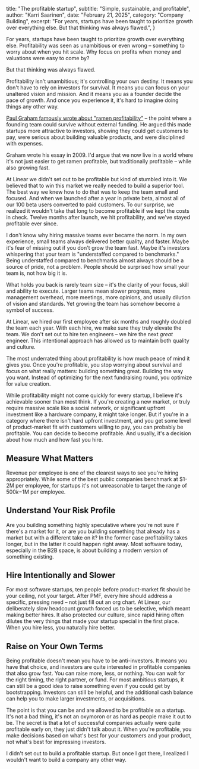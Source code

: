   title: "The profitable startup",
  subtitle: "Simple, sustainable, and profitable",
  author: "Karri Saarinen",
  date: "February 21, 2025",
  category: "Company Building",
  excerpt: "For years, startups have been taught to prioritize growth over everything else. But that thinking was always flawed.",
}

For years, startups have been taught to prioritize growth over everything else. Profitability was seen as unambitious or even wrong – something to worry about when you hit scale. Why focus on profits when money and valuations were easy to come by?

But that thinking was always flawed.

Profitability isn't unambitious; it's controlling your own destiny. It means you don't have to rely on investors for survival. It means you can focus on your unaltered vision and mission. And it means you as a founder decide the pace of growth. And once you experience it, it's hard to imagine doing things any other way.

[Paul Graham famously wrote about "ramen profitability"](https://paulgraham.com/ramenprofitable.html) – the point where a founding team could survive without external funding. He argued this made startups more attractive to investors, showing they could get customers to pay, were serious about building valuable products, and were disciplined with expenses.

Graham wrote his essay in 2009. I'd argue that we now live in a world where it's not just easier to get ramen profitable, but traditionally profitable – while also growing fast.

At Linear we didn't set out to be profitable but kind of stumbled into it. We believed that to win this market we really needed to build a superior tool. The best way we knew how to do that was to keep the team small and focused. And when we launched after a year in private beta, almost all of our 100 beta users converted to paid customers. To our surprise, we realized it wouldn't take that long to become profitable if we kept the costs in check. Twelve months after launch, we hit profitability, and we've stayed profitable ever since.

I don't know why hiring massive teams ever became the norm. In my own experience, small teams always delivered better quality, and faster. Maybe it's fear of missing out if you don't grow the team fast. Maybe it's investors whispering that your team is "understaffed compared to benchmarks." Being understaffed compared to benchmarks almost always should be a source of pride, not a problem. People should be surprised how small your team is, not how big it is.

What holds you back is rarely team size – it's the clarity of your focus, skill and ability to execute. Larger teams mean slower progress, more management overhead, more meetings, more opinions, and usually dilution of vision and standards. Yet growing the team has somehow become a symbol of success.

At Linear, we hired our first employee after six months and roughly doubled the team each year. With each hire, we make sure they truly elevate the team. We don't set out to hire ten engineers – we hire the next *great* engineer. This intentional approach has allowed us to maintain both quality and culture.

The most underrated thing about profitability is how much peace of mind it gives you. Once you're profitable, you stop worrying about survival and focus on what really matters: building something great. Building the way you want. Instead of optimizing for the next fundraising round, you optimize for value creation.

While profitability might not come quickly for every startup, I believe it's achievable sooner than most think. If you're creating a new market, or truly require massive scale like a social network, or significant upfront investment like a hardware company, it might take longer. But if you're in a category where there isn't hard upfront investment, and you get some level of product-market fit with customers willing to pay, you can probably be profitable. You can decide to become profitable. And usually, it's a decision about how much and how fast you hire.

## Measure What Matters

Revenue per employee is one of the clearest ways to see you're hiring appropriately. While some of the best public companies benchmark at $1-2M per employee, for startups it's not unreasonable to target the range of $500k-$1M per employee.

## Understand Your Risk Profile

Are you building something highly speculative where you're not sure if there's a market for it, or are you building something that already has a market but with a different take on it? In the former case profitability takes longer, but in the latter it could happen right away. Most software today, especially in the B2B space, is about building a modern version of something existing.

## Hire Intentionally and Slower

For most software startups, ten people before product-market fit should be your ceiling, not your target. After PMF, every hire should address a specific, pressing need – not just fill out an org chart. At Linear, our deliberately slow headcount growth forced us to be selective, which meant making better hires. It also protected our culture, since rapid hiring often dilutes the very things that made your startup special in the first place. When you hire less, you naturally hire better.

## Raise on Your Own Terms

Being profitable doesn't mean you have to be anti-investors. It means you have that choice, and investors are quite interested in profitable companies that also grow fast. You can raise more, less, or nothing. You can wait for the right timing, the right partner, or fund. For most ambitious startups, it can still be a good idea to raise something even if you could get by bootstrapping. Investors can still be helpful, and the additional cash balance can help you to make larger investments, or acquisitions.

The point is that you can be and are allowed to be profitable as a startup. It's not a bad thing, it's not an oxymoron or as hard as people make it out to be. The secret is that a lot of successful companies actually were quite profitable early on, they just didn't talk about it. When you're profitable, you make decisions based on what's best for your customers and your product, not what's best for impressing investors.

I didn't set out to build a profitable startup. But once I got there, I realized I wouldn't want to build a company any other way.
